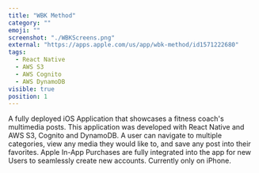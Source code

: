 ```yaml
---
title: "WBK Method"
category: ""
emoji: ""
screenshot: "./WBKScreens.png"
external: "https://apps.apple.com/us/app/wbk-method/id1571222680"
tags:
  - React Native
  - AWS S3
  - AWS Cognito
  - AWS DynamoDB
visible: true
position: 1
---
```


A fully deployed iOS Application that showcases a fitness coach's multimedia posts. This application was developed with React Native and AWS S3, Cognito and DynamoDB. A user can navigate to multiple categories, view any media they would like to, and save any post into their favorites. Apple In-App Purchases are fully integrated into the app for new Users to seamlessly create new accounts. Currently only on iPhone.
